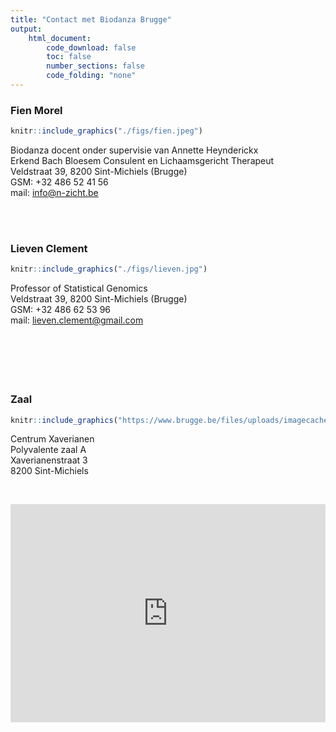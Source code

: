 ```yaml
---
title: "Contact met Biodanza Brugge"
output:
    html_document:
        code_download: false
        toc: false
        number_sections: false
        code_folding: "none"
---
```


### Fien Morel 

```r
knitr::include_graphics("./figs/fien.jpeg")
```

Biodanza docent onder supervisie van Annette Heynderickx  
Erkend Bach Bloesem Consulent en Lichaamsgericht Therapeut  
Veldstraat 39, 8200 Sint-Michiels (Brugge)  
GSM: +32 486 52 41 56  
mail: [info@n-zicht.be](mailto:info@n-zicht.be)  

</br>
</br>

### Lieven Clement

```r
knitr::include_graphics("./figs/lieven.jpg")
```
  
  
Professor of Statistical Genomics  
Veldstraat 39, 8200 Sint-Michiels (Brugge)  
GSM: +32 486 62 53 96  
mail: [lieven.clement@gmail.com](mailto:lieven.clement@gmail.com)  
</br>
</br>
</br>
</br>
</br>


### Zaal 

```r
knitr::include_graphics("https://www.brugge.be/files/uploads/imagecache/Origineel/images/news/xaverianen_ingang.jpg")
```
Centrum Xaverianen  
Polyvalente zaal A  
Xaverianenstraat 3   
8200 Sint-Michiels 

</br>

<div style="position: relative;width: 100%;height: 0;padding-bottom: 69.25%;">
<iframe id="gmap_canvas" src="<iframe src="https://www.google.com/maps/embed?pb=!1m18!1m12!1m3!1d2500.7732509997472!2d3.2036882152756445!3d51.18640204194379!2m3!1f0!2f0!3f0!3m2!1i1024!2i768!4f13.1!3m3!1m2!1s0x47c351013f64a057%3A0xadc467a07fe8b8a4!2sBiodanza%20Brugge%20Fien%20Morel!5e0!3m2!1sen!2sbe!4v1642613288064!5m2!1sen!2sbe" frameborder="0" scrolling="no" marginheight="0" marginwidth="0" style=" position:absolute;top: 0;left: 0;width: 100%;height: 100%;"></iframe>
</div>




